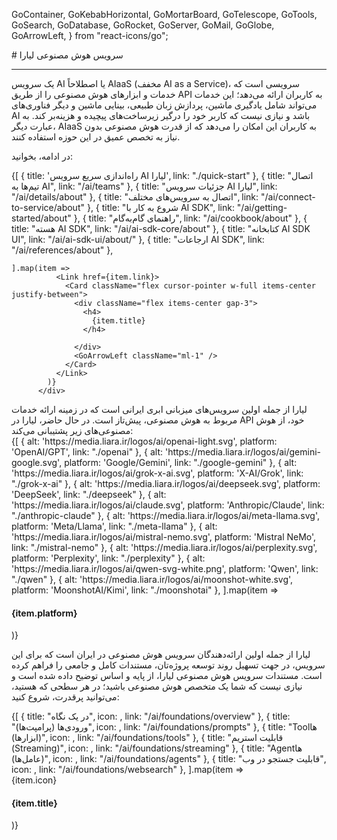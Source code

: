 
  GoContainer,
  GoKebabHorizontal,
  GoMortarBoard,
  GoTelescope, 
  GoTools,
  GoSearch,
  GoDatabase,
  GoRocket,
  GoServer,
  GoMail,
  GoGlobe,
  GoArrowLeft,
} from "react-icons/go";


<Layout>
<Head>
<title>مستندات هوش مصنوعی - لیارا</title>
<meta property="og:title" content="مستندات خدمات رایانش ابری لیارا" />
<meta property="og:description" content="مستندات مربوط به آشنایی با هوش مصنوعی‌های لیارا، ویژگی‌ها و امکانات آن"  />
</Head>
# سرویس هوش مصنوعی لیارا
<hr className="mb-2" />

<Section id='what-is-aiaas' title='سرویس AI چیست؟' />

یک سرویس AI یا اصطلاحاً AIaaS (مخفف AI as a Service)، سرویسی است که خدمات و ابزارهای هوش مصنوعی را از طریق API به کاربران ارائه می‌دهد؛ این خدمات می‌تواند شامل یادگیری ماشین، پردازش زبان طبیعی، بینایی ماشین و دیگر فناوری‌های AI باشد
و نیازی نیست که کاربر خود را درگیر زیرساخت‌های پیچیده و هزینه‌بر کند. به عبارت دیگر، AIaaS به کاربران این امکان را می‌دهد که از قدرت هوش مصنوعی بدون نیاز به تخصص عمیق در این حوزه استفاده کنند.
<div className="h-4" />

در ادامه، بخوانید: 

<div className="h-4" />
<div className="grid md:grid-cols-3 gap-4">
            {[
      { title: 'راه‌اندازی سریع سرویس AI لیارا', link: "./quick-start" },
      {
        title: "اتصال تیم‌ها به AI",
        link: "/ai/teams"
      },
      {
        title: "جزئیات سرویس AI لیارا",
        link: "/ai/details/about"
      },
      {
        title: "اتصال به سرویس‌های مختلف",
        link: "/ai/connect-to-service/about"
      },
      {
        title: "شروع به کار با AI SDK",
        link: "/ai/getting-started/about"
      },
      {
        title: "راهنمای گام‌به‌گام",
        link: "/ai/cookbook/about"
      },
      {
        title: "هسته AI SDK",
        link: "/ai/ai-sdk-core/about"
      },
      {
        title: "کتابخانه AI SDK UI",
        link: "/ai/ai-sdk-ui/about/"
      },
      {
        title: "ارجاعات AI SDK",
        link: "/ai/references/about"
      },


    
    ].map(item =>
              <Link href={item.link}>
                <Card className="flex cursor-pointer w-full items-center justify-between">
                  <div className="flex items-center gap-3">
                    <h4>
                      {item.title}
                    </h4>
                    
                  </div>
                  <GoArrowLeft className="ml-1" />
                </Card>
              </Link>
            )}
          </div>

<Section id="liara-provided-ais" title="API لیارا، از چه مدل‌هایی پشتیبانی می‌کند؟" />
لیارا از جمله اولین سرویس‌های میزبانی ابری ایرانی است که در زمینه ارائه خدمات مربوط به هوش مصنوعی، پیش‌تاز است. 
در حال حاضر، لیارا در API خود، از هوش مصنوعی‌های زیر پشتیبانی می‌کند:

<div className="h-4" />
<div className="grid md:grid-cols-2 gap-4">
            {[
    { alt: 'https://media.liara.ir/logos/ai/openai-light.svg', platform: 'OpenAI/GPT', link: "./openai" },
    { alt: 'https://media.liara.ir/logos/ai/gemini-google.svg', platform: 'Google/Gemini', link: "./google-gemini" },
    { alt: 'https://media.liara.ir/logos/ai/grok-x-ai.svg', platform: 'X-AI/Grok', link: "./grok-x-ai" },
    { alt: 'https://media.liara.ir/logos/ai/deepseek.svg', platform: 'DeepSeek', link: "./deepseek" },
    { alt: 'https://media.liara.ir/logos/ai/claude.svg', platform: 'Anthropic/Claude', link: "./anthropic-claude" },
    { alt: 'https://media.liara.ir/logos/ai/meta-llama.svg', platform: 'Meta/Llama', link: "./meta-llama" },
    { alt: 'https://media.liara.ir/logos/ai/mistral-nemo.svg', platform: 'Mistral NeMo', link: "./mistral-nemo" },
    { alt: 'https://media.liara.ir/logos/ai/perplexity.svg', platform: 'Perplexity', link: "./perplexity" },
    { alt: 'https://media.liara.ir/logos/ai/qwen-svg-white.png', platform: 'Qwen', link: "./qwen" },
    { alt: 'https://media.liara.ir/logos/ai/moonshot-white.svg', platform: 'MoonshotAI/Kimi', link: "./moonshotai" },
    ].map(item =>
              <Link href={item.link}>
                <Card className="flex cursor-pointer w-full items-center justify-between">
                  <div className="flex items-center gap-3">
                    <div className="w-[40px] p-1  bg-[#333] rounded-lg">
                      <PlatformIcon platform={item.alt} />
                    </div>
                    <h4>
                      {item.platform}
                    </h4>
                  </div>
                  <GoArrowLeft className="ml-1" />
                </Card>
              </Link>
            )}
          </div>

<Section id="foundations" title="پایه و اساس کار با هوش مصنوعی" />

لیارا از جمله اولین ارائه‌دهندگان سرویس هوش مصنوعی در ایران است که برای این سرویس، در جهت تسهیل روند توسعه پروژه‌تان، مستندات کامل و جامعی را 
فراهم کرده است. مستندات سرویس هوش مصنوعی لیارا، از پایه و اساس توضیح داده شده است و نیازی نیست که شما یک متخصص هوش مصنوعی باشید؛ در هر سطحی که هستید، می‌توانید پرقدرت، شروع کنید: 


<div className="h-4" />
<div className="grid md:grid-cols-1 gap-4">
            {[
           {
             title: "در یک نگاه",
             icon: <GoTelescope />,
             link: "/ai/foundations/overview"
           },
           {
             title: "ورودی‌ها (پرامپت‌ها)",
             icon: <GoRocket />,
             link: "/ai/foundations/prompts"
           },
           {
             title: "Toolها (ابزارها)",
             icon: <GoTools />,
             link: "/ai/foundations/tools"
           },
           {
             title: "قابلیت استریم (Streaming)",
             icon: <GoKebabHorizontal />,
             link: "/ai/foundations/streaming"
           },
           {
             title: "Agentها (عامل‌ها)",
             icon: <GoMortarBoard />,
             link: "/ai/foundations/agents"
           },
           {
              title: "قابلیت جستجو در وب",
              icon: <GoSearch />,
              link: "/ai/foundations/websearch"
           },
  ].map(item =>
              <Link href={item.link}>
                <Card className="flex cursor-pointer w-full items-center justify-between">
                  <div className="flex items-center gap-3">
                    <div className="bg-[#222] text-white p-1 rounded-md">
                        {item.icon}
                    </div>
                    <h4>
                      {item.title}
                    </h4>
                  </div>
                  <GoArrowLeft className="ml-1" />
                </Card>
              </Link>
            )}
          </div>
<div className="h-4" />




</Layout>